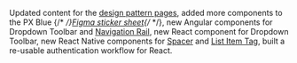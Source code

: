 Updated content for the [design pattern pages](/patterns), added more components to the PX Blue {/* <!-- markdown-link-check-disable --> */}[Figma sticker sheet](https://www.figma.com/community/file/852558784352181868){/* <!-- markdown-link-check-enable --> */}, new Angular components for Dropdown Toolbar and [Navigation Rail](https://brightlayer-ui-components.github.io/angular/components/drawer/layout/examples), new React component for Dropdown Toolbar, new React Native components for [Spacer](https://brightlayer-ui-components.github.io/react-native/?path=/info/components-documentation--spacer) and [List Item Tag](https://brightlayer-ui-components.github.io/react-native/?path=/info/components-documentation--list-item-tag), built a re-usable authentication workflow for React.
